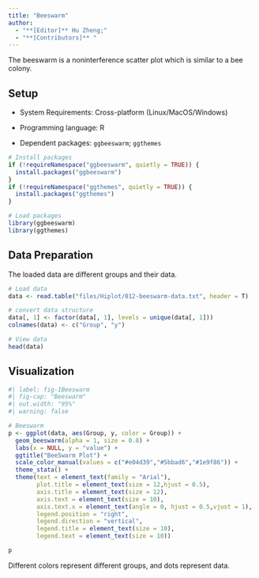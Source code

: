 ```yaml
---
title: "Beeswarm"
author:
  - "**[Editor]** Hu Zheng;"
  - "**[Contributors]** "
---
```


The beeswarm is a noninterference scatter plot which is similar to a bee colony.

## Setup

-   System Requirements: Cross-platform (Linux/MacOS/Windows)

-   Programming language: R

-   Dependent packages: `ggbeeswarm`; `ggthemes`

```r
# Install packages
if (!requireNamespace("ggbeeswarm", quietly = TRUE)) {
  install.packages("ggbeeswarm")
}
if (!requireNamespace("ggthemes", quietly = TRUE)) {
  install.packages("ggthemes")
}

# Load packages
library(ggbeeswarm)
library(ggthemes)
```

## Data Preparation

The loaded data are different groups and their data.

```r
# Load data
data <- read.table("files/Hiplot/012-beeswarm-data.txt", header = T)

# convert data structure
data[, 1] <- factor(data[, 1], levels = unique(data[, 1]))
colnames(data) <- c("Group", "y")

# View data
head(data)
```

## Visualization

```r
#| label: fig-1Beeswarm
#| fig-cap: "Beeswarm"
#| out.width: "95%"
#| warning: false

# Beeswarm
p <- ggplot(data, aes(Group, y, color = Group)) +
  geom_beeswarm(alpha = 1, size = 0.8) +
  labs(x = NULL, y = "value") +
  ggtitle("BeeSwarm Plot") +
  scale_color_manual(values = c("#e04d39","#5bbad6","#1e9f86")) +
  theme_stata() +
  theme(text = element_text(family = "Arial"),
        plot.title = element_text(size = 12,hjust = 0.5),
        axis.title = element_text(size = 12),
        axis.text = element_text(size = 10),
        axis.text.x = element_text(angle = 0, hjust = 0.5,vjust = 1),
        legend.position = "right",
        legend.direction = "vertical",
        legend.title = element_text(size = 10),
        legend.text = element_text(size = 10))

p
```

Different colors represent different groups, and dots represent data.


